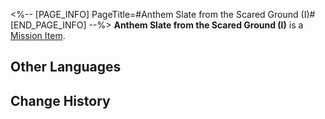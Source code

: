 <%-- [PAGE_INFO]
PageTitle=#Anthem Slate from the Scared Ground (I)#
[END_PAGE_INFO] --%>
{{Item Infobox
|id          = 150063
|image       = Item Anthem Slate from the Scared Ground (I).png{{subst:void|<!--$UPLOAD:<<SpriteOutput/ItemFigures/150063.png>-<Item Anthem Slate from the Scared Ground (I).png>-<Item Icons>>-->}}
|type        = Mission Item
|invCategory = Missions
|rarity      = 3
|effect      = 
|description = A tablet inscribed with hymns and other writings, prophesying towards the end. It is said that within these fragments lies a secret so profound that it longs to be uncovered.
}}
{{Description|''"Prophecies never carry their message in plain words." &mdash; Anonymous Priest''}}
'''Anthem Slate from the Scared Ground (I)''' is a [[Mission Item]].

==Other Languages==
{{Other Languages
|en   = Anthem Slate from the Scared Ground (I)
|zhs  = 「神域圣地」的颂言石板（其一）
|zht  = 「神域聖地」的頌言石板（其一）
|ja   = 「神の聖域」の頌歌石板（その1）
|ko   = 「신역의 성지」의 송가 석판 (1)
|es   = Losa con himno de la Morada de los Dioses&nbsp;(I)
|fr   = Tablette prophétique du Sanctuaire sacré (I)
|ru   = Скрижаль оды Святилища предсказаний I
|th   = แผ่นหินสดุดีใน "แดนศักดิ์สิทธิ์แห่งเทพเจ้า" (I)
|vi   = Phiến Đá Ca Tụng "Thánh Địa Thần Giới" 1
|de   = Hymnentafel aus der Heiligen Stätte (I)
|id   = Prasasti Ode "Wilayah Suci Ramalan" 1
|pt   = Tabuleta do Hino Profético do Solo Sagrado (I)
}}

==Change History==
{{Change History|3.1}}